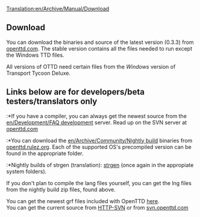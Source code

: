 [[Translation:en/Archive/Manual/Download]]
== Download ==
You can download the binaries and source of the latest version (0.3.3) from [http://www.openttd.com/downloads.php openttd.com].
The stable version contains all the files needed to run except the Windows TTD files.

<warning>All versions of OTTD need certain files from the ''Windows'' version of Transport Tycoon Deluxe.</warning>

== Links below are for developers/beta testers/translators only ==
:*If you have a compiler, you can always get the newest source from the [[en/Development/FAQ development]] server. Read up on the SVN server at [http://www.openttd.com/development.php openttd.com]
:*You can download the [[en/Archive/Community/Nightly build]] binaries from [http://openttd.rulez.org/download/nightlybuilds openttd.rulez.org].  Each of the supported OS's precompiled version can be found in the appropriate folder.
:*Nightly builds of strgen (translation): [http://openttd.rulez.org/download/nightlybuilds strgen] (once again in the appropiate system folders).

If you don't plan to compile the lang files yourself, you can get the lng files from the nightly build zip files, found above.

You can get the newest grf files included with OpenTTD [http://svn.openttd.com/cgi/viewcvs.cgi/trunk/data/ here].<br>
You can get the current source from [http://svn.openttd.com HTTP-SVN] or from [svn://svn.openttd.com svn.openttd.com]